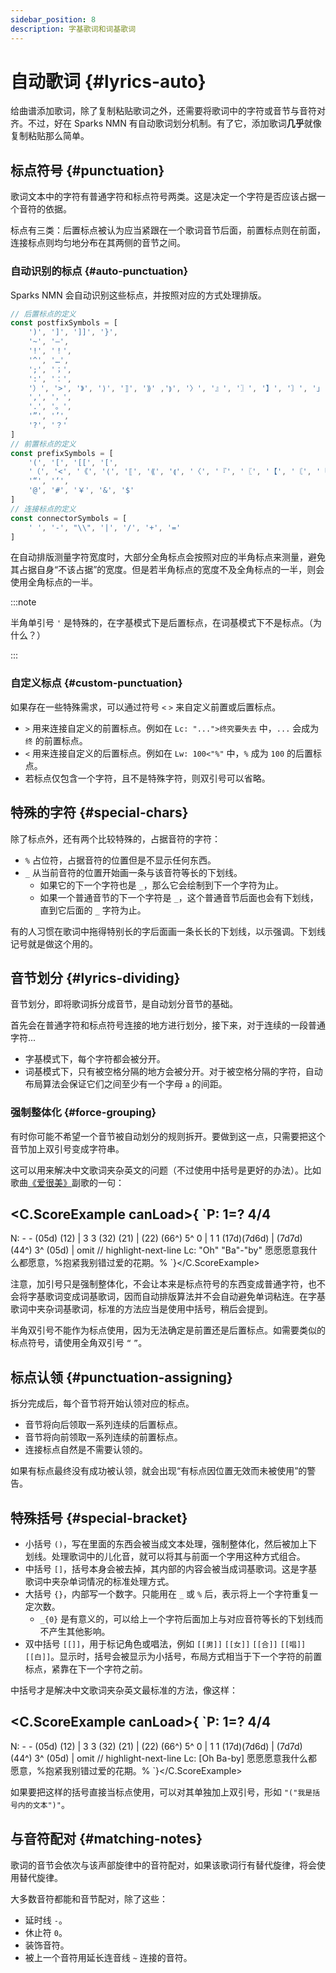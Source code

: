 ```yaml
---
sidebar_position: 8
description: 字基歌词和词基歌词
---
```


# 自动歌词 {#lyrics-auto}

给曲谱添加歌词，除了复制粘贴歌词之外，还需要将歌词中的字符或音节与音符对齐。不过，好在 Sparks NMN 有自动歌词划分机制。有了它，添加歌词**几乎**就像复制粘贴那么简单。

## 标点符号 {#punctuation}

歌词文本中的字符有普通字符和标点符号两类。这是决定一个字符是否应该占据一个音符的依据。

标点有三类：后置标点被认为应当紧跟在一个歌词音节后面，前置标点则在前面，连接标点则均匀地分布在其两侧的音节之间。

### 自动识别的标点 {#auto-punctuation}

Sparks NMN 会自动识别这些标点，并按照对应的方式处理排版。

```javascript
// 后置标点的定义
const postfixSymbols = [
	')', ']', ']]', '}',
	'~', '—',
	'!', '！',
	'^', '…',
	';', '；',
	':', '：',
	'）', '>', '》', '⟩', '⟧', '⟫' ,'⟭', '〉', '』', '〗', '】', '〙', '」', '〕', '〛',
	',', '，',
	'.', '。',
	'”', '’',
	'?', '？'
]
// 前置标点的定义
const prefixSymbols = [
	'(', '[', '[[', '[',
	'（', '<', '《', '⟨', '⟦', '⟪', '⟬', '〈', '『', '〖', '【', '〘', '「', '〔', '〚',
	'“', '‘',
	'@', '#', '￥', '&', '$'
]
// 连接标点的定义
const connectorSymbols = [
	' ', '-', "\\", '|', '/', '+', '='
]
```

在自动排版测量字符宽度时，大部分全角标点会按照对应的半角标点来测量，避免其占据自身“不该占据”的宽度。但是若半角标点的宽度不及全角标点的一半，则会使用全角标点的一半。

:::note

半角单引号 `'` 是特殊的，在字基模式下是后置标点，在词基模式下不是标点。（为什么？）

:::

### 自定义标点 {#custom-punctuation}

如果存在一些特殊需求，可以通过符号 `<` `>` 来自定义前置或后置标点。

- `>` 用来连接自定义的前置标点。例如在 `Lc: "...">终究要失去` 中，`...` 会成为 `终` 的前置标点。
- `<` 用来连接自定义的后置标点。例如在 `Lw: 100<"%"` 中，`%` 成为 `100` 的后置标点。
- 若标点仅包含一个字符，且不是特殊字符，则双引号可以省略。

## 特殊的字符 {#special-chars}

除了标点外，还有两个比较特殊的，占据音符的字符：

- `%` 占位符，占据音符的位置但是不显示任何东西。
- `_` 从当前音符的位置开始画一条与该音符等长的下划线。
  - 如果它的下一个字符也是 `_`，那么它会绘制到下一个字符为止。
  - 如果一个普通音节的下一个字符是 `_`，这个普通音节后面也会有下划线，直到它后面的 `_` 字符为止。

有的人习惯在歌词中拖得特别长的字后面画一条长长的下划线，以示强调。下划线记号就是做这个用的。

## 音节划分 {#lyrics-dividing}

音节划分，即将歌词拆分成音节，是自动划分音节的基础。

首先会在普通字符和标点符号连接的地方进行划分，接下来，对于连续的一段普通字符...

- 字基模式下，每个字符都会被分开。
- 词基模式下，只有被空格分隔的地方会被分开。对于被空格分隔的字符，自动布局算法会保证它们之间至少有一个字母 `a` 的间距。

### 强制整体化 {#force-grouping}

有时你可能不希望一个音节被自动划分的规则拆开。要做到这一点，只需要把这个音节加上双引号变成字符串。

这可以用来解决中文歌词夹杂英文的问题（不过使用中括号是更好的办法）。比如歌曲[《爱很美》](https://www.kuwo.cn/play_detail/6446676)副歌的一句：

<C.ScoreExample canLoad>{
`P: 1=? 4/4
---
N: - - (05d) (12) | 3 3 (32) (21) | (22) (66^) 5^ 0 | 1 1 (17d)(7d6d) | (7d7d) (44^) 3^ (05d) | omit
// highlight-next-line
Lc: "Oh" "Ba"-"by" 愿愿愿意我什么都愿意，%抱紧我别错过爱的花期。%
`}</C.ScoreExample>

注意，加引号只是强制整体化，不会让本来是标点符号的东西变成普通字符，也不会将字基歌词变成词基歌词，因而自动排版算法并不会自动避免单词粘连。在字基歌词中夹杂词基歌词，标准的方法应当是使用中括号，稍后会提到。

半角双引号不能作为标点使用，因为无法确定是前置还是后置标点。如需要类似的标点符号，请使用全角双引号 `“` `”`。

## 标点认领 {#punctuation-assigning}

拆分完成后，每个音节将开始认领对应的标点。

- 音节将向后领取一系列连续的后置标点。
- 音节将向前领取一系列连续的前置标点。
- 连接标点自然是不需要认领的。

如果有标点最终没有成功被认领，就会出现“有标点因位置无效而未被使用”的警告。

## 特殊括号 {#special-bracket}

- 小括号 `()`，写在里面的东西会被当成文本处理，强制整体化，然后被加上下划线。处理歌词中的儿化音，就可以将其与前面一个字用这种方式组合。
- 中括号 `[]`，括号本身会被去掉，其内部的内容会被当成词基歌词。这是字基歌词中夹杂单词情况的标准处理方式。
- 大括号 `{}`，内部写一个数字。只能用在 `_` 或 `%` 后，表示将上一个字符重复一定次数。
  - `_{0}` 是有意义的，可以给上一个字符后面加上与对应音符等长的下划线而不产生其他影响。
- 双中括号 `[[]]`，用于标记角色或唱法，例如 `[[男]]` `[[女]]` `[[合]]` `[[唱]]` `[[白]]`。显示时，括号会被显示为小括号，布局方式相当于下一个字符的前置标点，紧靠在下一个字符之前。

中括号才是解决中文歌词夹杂英文最标准的方法，像这样：

<C.ScoreExample canLoad>{
`P: 1=? 4/4
---
N: - - (05d) (12) | 3 3 (32) (21) | (22) (66^) 5^ 0 | 1 1 (17d)(7d6d) | (7d7d) (44^) 3^ (05d) | omit
// highlight-next-line
Lc: [Oh Ba-by] 愿愿愿意我什么都愿意，%抱紧我别错过爱的花期。%
`}</C.ScoreExample>

如果要把这样的括号直接当标点使用，可以对其单独加上双引号，形如 `"("我是括号内的文本")"`。

## 与音符配对 {#matching-notes}

歌词的音节会依次与该声部旋律中的音符配对，如果该歌词行有替代旋律，将会使用替代旋律。

大多数音符都能和音节配对，除了这些：

- 延时线 `-`。
- 休止符 `0`。
- 装饰音符。
- 被上一个音符用延长连音线 `~` 连接的音符。
